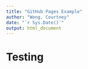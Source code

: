 ---
title: "GitHub Pages Example"
author: "Wong, Courtney"
date: "`r Sys.Date()`"
output: html_document
---

# Testing
